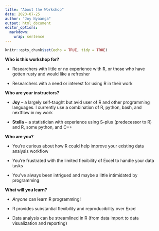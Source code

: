 ```yaml
---
title: "About the Workshop"
date: 2023-07-25
author: "Joy Nyaanga"
output: html_document
editor_options: 
  markdown: 
    wrap: sentence
---
```


```r
knitr::opts_chunk$set(echo = TRUE, tidy = TRUE)
```

**Who is this workshop for?**

-   Researchers with little or no experience with R, or those who have gotten rusty and would like a refresher

-   Researchers with a need or interest for using R in their work

**Who are your instructors?**

-   **Joy** -- a largely self-taught but avid user of R and other programming languages.
    I currently use a combination of R, python, bash, and nextflow in my work

-   **Stella** -- a statistician with experience using S-plus
    (predecessor to R) and R, some python, and C++

**Who are you?**

-   You're curious about how R could help improve your existing data analysis workflow

-   You're frustrated with the limited flexibility of Excel to handle your data tasks

-   You've always been intrigued and maybe a little intimidated by programming


**What will you learn?**

-   *Anyone* can learn R programming!

-   R provides substantial flexibility and reproducibility over Excel

-   Data analysis can be streamlined in R (from data import to data visualization and reporting)
